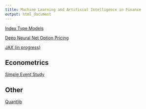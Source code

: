 ```yaml
---
title: Machine Learning and Artificial Intelligence in Finance
output: html_document
---
```


[Index Type Models](https://financial-education.github.io/ML_Index_Models/)

[Deep Neural Net Option Pricing](https://financial-education.github.io/neural_net_option_pricing/)

[JAX (in progress)](https://financial-education.github.io/JAX/)

## Econometrics

[Simple Event Study](https://financial-education.github.io/simple_event_study/)


## Other

[Quantlib](https://financial-education.github.io/quantlib_intro/)
